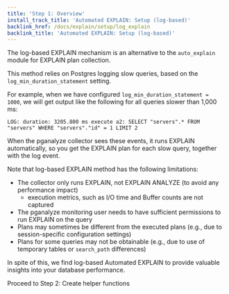 ```yaml
---
title: 'Step 1: Overview'
install_track_title: 'Automated EXPLAIN: Setup (log-based)'
backlink_href: /docs/explain/setup/log_explain
backlink_title: 'Automated EXPLAIN: Setup (log-based)'
---
```


The log-based EXPLAIN mechanism is an alternative to the `auto_explain` module for EXPLAIN plan collection.

This method relies on Postgres logging slow queries, based on the `log_min_duration_statement` setting.

For example, when we have configured `log_min_duration_statement = 1000`, we will get output like the following
for all queries slower than 1,000 ms:

```
LOG: duration: 3205.800 ms execute a2: SELECT "servers".* FROM "servers" WHERE "servers"."id" = 1 LIMIT 2
```

When the pganalyze collector sees these events, it runs EXPLAIN automatically, so you get the EXPLAIN plan for
each slow query, together with the log event.

Note that log-based EXPLAIN method has the following limitations:

* The collector only runs EXPLAIN, not EXPLAIN ANALYZE (to avoid any performance impact)
  * execution metrics, such as I/O time and Buffer counts are not captured
* The pganalyze monitoring user needs to have sufficient permissions to run EXPLAIN on the query
* Plans may sometimes be different from the executed plans (e.g., due to session-specific configuration settings)
* Plans for some queries may not be obtainable (e.g., due to use of temporary tables or `search_path` differences)

In spite of this, we find log-based Automated EXPLAIN to provide valuable insights into your database performance.

<Link className='btn btn-success' to='02_create_helper_functions'>
  Proceed to Step 2: Create helper functions
</Link>
